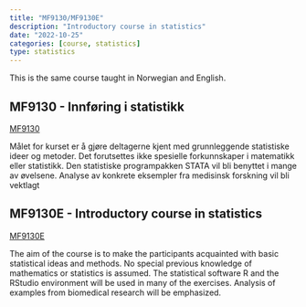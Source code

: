 ```yaml
---
title: "MF9130/MF9130E"
description: "Introductory course in statistics"
date: "2022-10-25"
categories: [course, statistics]
type: statistics
---
```


This is the same course taught in Norwegian and English.

## MF9130 - Innføring i statistikk

[MF9130](https://www.uio.no/studier/emner/medisin/med/MF9130/)

Målet for kurset er å gjøre deltagerne kjent med grunnleggende statistiske ideer og metoder. Det forutsettes ikke spesielle forkunnskaper i matematikk eller statistikk. Den statistiske programpakken STATA vil bli benyttet i mange av øvelsene. Analyse av konkrete eksempler fra medisinsk forskning vil bli vektlagt


## MF9130E - Introductory course in statistics

[MF9130E](https://www.uio.no/studier/emner/medisin/med/MF9130E/)

The aim of the course is to make the participants acquainted with basic statistical ideas and methods. No special previous knowledge of mathematics or statistics is assumed. The statistical software R and the RStudio environment will be used in many of the exercises. Analysis of examples from biomedical research will be emphasized.

